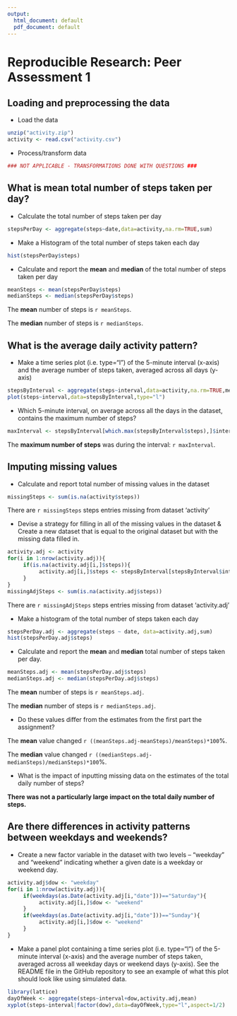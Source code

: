 ```yaml
---
output:
  html_document: default
  pdf_document: default
---
```

Reproducible Research: Peer Assessment 1
===========================================

Loading and preprocessing the data
------------------------------------

* Load the data

```r
unzip("activity.zip")
activity <- read.csv("activity.csv")
```

* Process/transform data

```r
### NOT APPLICABLE - TRANSFORMATIONS DONE WITH QUESTIONS ###
```

What is mean total number of steps taken per day?
-------------------------------------

* Calculate the total number of steps taken per day

```r
stepsPerDay <- aggregate(steps~date,data=activity,na.rm=TRUE,sum)
```

* Make a Histogram of the total number of steps taken each day

```r
hist(stepsPerDay$steps)
```

* Calculate and report the **mean** and **median** of the total number of steps taken per day

```r
meanSteps <- mean(stepsPerDay$steps)  
medianSteps <- median(stepsPerDay$steps)
```

The **mean** number of steps is `r meanSteps`.

The **median** number of steps is `r medianSteps`.

What is the average daily activity pattern?
----------------------------

* Make a time series plot (i.e. type="l") of the 5-minute interval (x-axis) and the average number of steps taken, averaged across all days (y-axis)
```r
stepsByInterval <- aggregate(steps~interval,data=activity,na.rm=TRUE,mean)
plot(steps~interval,data=stepsByInterval,type="l")
```

* Which 5-minute interval, on average across all the days in the dataset, contains the maximum number of steps?

```r
maxInterval <- stepsByInterval[which.max(stepsByInterval$steps),]$interval
```

The **maximum number of steps** was during the interval: `r maxInterval`.

Imputing missing values
-----------------------------

* Calculate and report total number of missing values in the dataset
```r
missingSteps <- sum(is.na(activity$steps))
```

There are `r missingSteps` steps entries missing from dataset 'activity'

* Devise a strategy for filling in all of the missing values in the dataset & Create a new dataset that is equal to the original dataset but with the missing data filled in.

```r
activity.adj <- activity
for(i in 1:nrow(activity.adj)){
     if(is.na(activity.adj[i,]$steps)){
          activity.adj[i,]$steps <- stepsByInterval[stepsByInterval$interval == activity.adj[i,]$interval,]$steps
     }
}
missingAdjSteps <- sum(is.na(activity.adj$steps))
```

There are `r missingAdjSteps` steps entries missing from dataset 'activity.adj'

* Make a histogram of the total number of steps taken each day 

```r
stepsPerDay.adj <- aggregate(steps ~ date, data=activity.adj,sum)
hist(stepsPerDay.adj$steps)
```

* Calculate and report the **mean** and **median** total number of steps taken per day.

```r
meanSteps.adj <- mean(stepsPerDay.adj$steps)  
medianSteps.adj <- median(stepsPerDay.adj$steps)
```

The **mean** number of steps is `r meanSteps.adj`.

The **median** number of steps is `r medianSteps.adj`.

* Do these values differ from the estimates from the first part the assignment?

The **mean** value changed `r ((meanSteps.adj-meanSteps)/meanSteps)*100`%.

The **median** value changed `r ((medianSteps.adj-medianSteps)/medianSteps)*100`%.

* What is the impact of inputting missing data on the estimates of the total daily number of steps?

**There was not a particularly large impact on the total daily number of steps.**

Are there differences in activity patterns between weekdays and weekends?
-----------------------------

* Create a new factor variable in the dataset with two levels – “weekday” and “weekend” indicating whether a given date is a weekday or weekend day.

```r
activity.adj$dow <- "weekday" 
for(i in 1:nrow(activity.adj)){
     if(weekdays(as.Date(activity.adj[i,"date"]))=="Saturday"){
          activity.adj[i,]$dow <- "weekend"
     }
     if(weekdays(as.Date(activity.adj[i,"date"]))=="Sunday"){
          activity.adj[i,]$dow <- "weekend"
     } 
}
```

* Make a panel plot containing a time series plot (i.e. type="l") of the 5-minute interval (x-axis) and the average number of steps taken, averaged across all weekday days or weekend days (y-axis). See the README file in the GitHub repository to see an example of what this plot should look like using simulated data.

```r
library(lattice)
dayOfWeek <- aggregate(steps~interval+dow,activity.adj,mean)
xyplot(steps~interval|factor(dow),data=dayOfWeek,type="l",aspect=1/2)
```